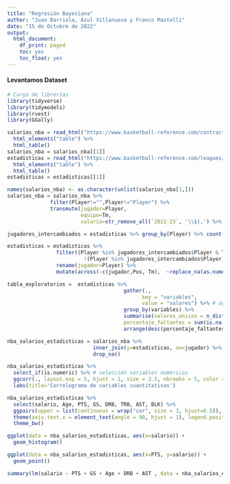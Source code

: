 ```yaml
---
title: "Regresión Bayesiana"
author: "Juan Barriola, Azul Villanueva y Franco Mastelli"
date: "15 de Octubre de 2022"
output:
  html_document:
    df_print: paged
    toc: yes
    toc_float: yes
---
```


<style type="text/css">
div.main-container {
  max-width: 1600px;
  margin-left: auto;
  margin-right: auto;
}
</style>


#### Levantamos Dataset 



```r
# Carga de librerías
library(tidyverse)
library(tidymodels)
library(rvest)
library(GGally)
```
```r
salarios_nba = read_html("https://www.basketball-reference.com/contracts/players.html") %>%
  html_elements("table") %>%
  html_table()
salarios_nba = salarios_nba[[1]]
estadisticas = read_html("https://www.basketball-reference.com/leagues/NBA_2022_per_game.html") %>%
  html_elements("table") %>%
  html_table()
estadisticas = estadisticas[[1]]

```


```r
names(salarios_nba) <- as.character(unlist(salarios_nba[1,]))
salarios_nba = salarios_nba %>%
              filter(Player!="",Player!="Player") %>% 
              transmute(jugador=Player,
                        equipo=Tm,
                        salario=str_remove_all(`2022-23`, '\\$|,') %>% as.numeric())

jugadores_intercambiados = estadisticas %>% group_by(Player) %>% count() %>% filter(n>1) %>% select(Player) %>% distinct()

estadisticas = estadisticas %>% 
                filter((Player %in% jugadores_intercambiados$Player & Tm == "TOT")|
                         !(Player %in% jugadores_intercambiados$Player)) %>% 
                rename(jugador=Player) %>% 
                mutate(across(-c(jugador,Pos, Tm),  ~replace_na(as.numeric(.x), 0))) 
```

```r
tabla_exploratorios =  estadisticas %>%
                                      gather(., 
                                            key = "variables", 
                                            value = "valores") %>% # agrupamos por las variables del set
                                      group_by(variables) %>% 
                                      summarise(valores_unicos = n_distinct(valores),
                                      porcentaje_faltantes = sum(is.na(valores))/nrow(estadisticas)*100) %>% 
                                      arrange(desc(porcentaje_faltantes), valores_unicos)
```


```r
nba_salarios_estadisticas = salarios_nba %>% 
                            inner_join(y=estadisticas, on=jugador) %>% 
                            drop_na()
```
```r
nba_salarios_estadisticas %>% 
  select_if(is.numeric) %>% # selección variables numéricas
  ggcorr(., layout.exp = 5, hjust = 1, size = 3.5, nbreaks = 5, color = "grey50") + # graficamos correlacion pearson
  labs(title='Correlograma de variables cuantitativas')
```

```r
nba_salarios_estadisticas %>% 
  select(salario, Age, PTS, GS, DRB, TRB, AST, BLK) %>% 
  ggpairs(upper = list(continuous = wrap("cor", size = 3, hjust=0.5)), progress=FALSE) + 
  theme(axis.text.x = element_text(angle = 90, hjust = 1), legend.position = "bottom") + 
  theme_bw()
```
```r
ggplot(data = nba_salarios_estadisticas, aes(x=salario)) +
  geom_histogram()
```


```r
ggplot(data = nba_salarios_estadisticas, aes(x=PTS, y=salario)) +
  geom_point()
```
```r
summary(lm(salario ~ PTS + GS + Age + DRB + AST , data = nba_salarios_estadisticas))
```

